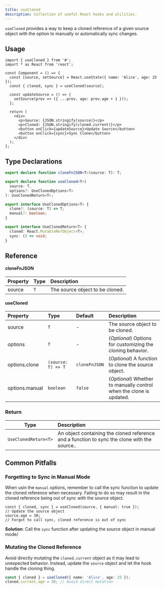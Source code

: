```yaml
---
title: useCloned
description: Collection of useful React hooks and utilities.
---
```


`useCloned` provides a way to keep a cloned reference of a given source object with the option to manually or automatically sync changes.

## Usage

```tsx
import { useCloned } from '#';
import * as React from 'react';

const Component = () => {
  const [source, setSource] = React.useState({ name: 'Alice', age: 25 });
  const { cloned, sync } = useCloned(source);

  const updateSource = () => {
    setSource(prev => ({ ...prev, age: prev.age + 1 }));
  };

  return (
    <div>
      <p>Source: {JSON.stringify(source)}</p>
      <p>Cloned: {JSON.stringify(cloned.current)}</p>
      <button onClick={updateSource}>Update Source</button>
      <button onClick={sync}>Sync Clone</button>
    </div>
  );
};
```

## Type Declarations

```ts
export declare function cloneFnJSON<T>(source: T): T;

export declare function useCloned<T>(
  source: T,
  options?: UseClonedOptions<T>
): UseClonedReturn<T>;

export interface UseClonedOptions<T> {
  clone?: (source: T) => T;
  manual?: boolean;
}

export interface UseClonedReturn<T> {
  cloned: React.MutableRefObject<T>;
  sync: () => void;
}
```

## Reference

#### cloneFnJSON

| Property | Type | Description                     |
| :------- | :--- | :------------------------------ |
| source   | `T`  | The source object to be cloned. |

#### useCloned

| Property       | Type               | Default       | Description                                                         |
| :------------- | :----------------- | :------------ | :------------------------------------------------------------------ |
| source         | `T`                | -             | The source object to be cloned.                                     |
| options        | `T`                | -             | (_Optional_) Options for customizing the cloning behavior.          |
| options.clone  | `(source: T) => T` | `cloneFnJSON` | (_Optional_) A function to clone the source object.                 |
| options.manual | `boolean`          | `false`       | (_Optional_) Whether to manually control when the clone is updated. |

### Return

| Type                 | Description                                                                                  |
| -------------------- | :------------------------------------------------------------------------------------------- |
| `UseClonedReturn<T>` | An object containing the cloned reference and a function to sync the clone with the source.. |

## Common Pitfalls

### Forgetting to Sync in Manual Mode

When usin the `manual` options, remember to call the sync function to update the cloned reference when necessary. Failing to do so may result in the cloned reference being out of sync with the source object.

```tsx
const { cloned, sync } = useCloned(source, { manual: true });
// Update the source object
source.age = 30;
// Forgot to call sync, cloned reference is out of sync
```

**Solution**: Call the `sync` function after updating the source object in manual mode/

### Mutating the Cloned Reference

Avoid directly mutating the `cloned.current` object as it may lead to unexpected behavior. Instead, update the `source` object and let the hook handle the cloning thing.

```ts
const { cloned } = useCloned({ name: 'Alice', age: 25 });
cloned.current.age = 30; // Avoid direct mutation
```
